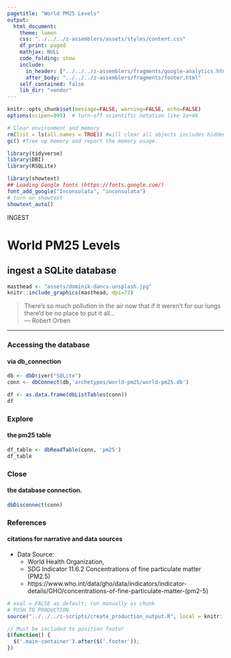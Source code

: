 ```yaml
---
pagetitle: "World PM25 Levels"
output: 
  html_document:
    theme: lumen
    css: "../../../z-assemblers/assets/styles/content.css"
    df_print: paged
    mathjax: NULL
    code_folding: show
    include:
      in_header: ["../../../z-assemblers/fragments/google-analytics.html", "../../../z-assemblers/fragments/header.html"]
      after_body: "../../../z-assemblers/fragments/footer.html"
    self_contained: false
    lib_dir: "vendor"
---
```


```r

knitr::opts_chunk$set(message=FALSE, warning=FALSE, echo=FALSE)
options(scipen=999)  # turn-off scientific notation like 1e+48

# Clear environment and memory
rm(list = ls(all.names = TRUE)) #will clear all objects includes hidden objects.
gc() #free up memory and report the memory usage.

library(tidyverse)
library(DBI)
library(RSQLite)

library(showtext)
## Loading Google fonts (https://fonts.google.com/)
font_add_google("Inconsolata", "inconsolata")
# turn on showtext
showtext_auto()

```


<div class="activity">
INGEST  
</div>

# World PM25 Levels
## ingest a SQLite database

```r

masthead <- "assets/dominik-dancs-unsplash.jpg"
knitr::include_graphics(masthead, dpi=72)

```

> There's so much pollution in the air now that if it weren't for our lungs there'd be no place to put it all...\
--- Robert Orben\

***


### Accessing the database
#### via db_connection


```r

db <- dbDriver("SQLite")
conn <- dbConnect(db,'archetypes/world-pm25/world-pm25.db')

df <- as.data.frame(dbListTables(conn))
df

```


### Explore
#### the pm25 table


```r

df_table <- dbReadTable(conn, 'pm25')
df_table

```


### Close
#### the database connection.


```r

dbDisconnect(conn)

```


### References
#### citations for narrative and data sources

* Data Source:
  * World Health Organization, 
  * SDG Indicator 11.6.2 Concentrations of fine particulate matter (PM2.5)
  * https://www.who.int/data/gho/data/indicators/indicator-details/GHO/concentrations-of-fine-particulate-matter-(pm2-5)


```r

# eval = FALSE as default; run manually as chunk
# PUSH TO PRODUCTION
source("../../../z-scripts/create_production_output.R", local = knitr::knit_global())

```


```js

// Must be included to position footer
$(function() {
  $('.main-container').after($('.footer'));
})

```

